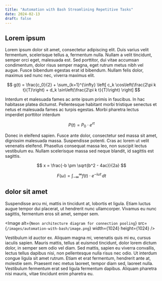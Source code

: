 ```yaml
---
title: "Automation with Bash Streamlining Repetitive Tasks"
date: 2024-02-13
draft: false
---
```


## Lorem ipsum

Lorem ipsum dolor sit amet, consectetur adipiscing elit.
Duis varius velit fermentum, scelerisque tellus a, fermentum nulla.
Nullam a velit tincidunt, semper orci eget, malesuada est.
Sed porttitor, dui vitae accumsan condimentum,
dolor risus semper magna, eget rutrum metus nibh vel augue.
Fusce bibendum egestas erat id bibendum.
Nullam felis dolor, maximus sed nunc nec, viverra maximus elit.

$$
g(t) = \frac{c_0}{2} + \sum_{k=1}^{\infty} \left[ c_k \cos\left(\frac{2\pi k t}{T}\right) + d_k \sin\left(\frac{2\pi k t}{T}\right) \right]
$$

Interdum et malesuada fames ac ante ipsum primis in faucibus.
In hac habitasse platea dictumst. Pellentesque habitant morbi tristique senectus et netus et malesuada fames ac turpis egestas.
Morbi pharetra lectus imperdiet porttitor interdum

$$
P(t) = P_0 \cdot e^{rt}
$$

Donec in eleifend sapien. Fusce ante dolor,
consectetur sed massa sit amet, dignissim malesuada massa. Suspendisse potenti.
Cras ac lorem ut velit venenatis eleifend. Phasellus consequat massa leo, non suscipit lectus vestibulum eu.
Nullam scelerisque massa sed neque blandit, id sagittis est sagittis.

$$
x = \frac{-b \pm \sqrt{b^2 - 4ac}}{2a}
$$

$$
F(\omega) = \int_{-\infty}^{\infty} f(t) \cdot e^{-i\omega t} \, dt
$$

## dolor sit amet

Suspendisse arcu mi, mattis in tincidunt at, lobortis et ligula.
Etiam luctus augue tempor dui placerat, ut hendrerit nunc ullamcorper.
Vivamus eu nunc sagittis, fermentum eros sit amet, semper sem.

<Image
  alt={`Neon architecture diagram for connection pooling`}
  src={`/images/automation-with-bash/image.png`}
  width={1024}
  height={1024}
/>

Vestibulum id auctor ex. Aliquam magna mi, venenatis quis mi eu, cursus iaculis sapien.
Mauris mattis, tellus at euismod tincidunt, dolor lorem dictum dolor, in semper sem odio vel diam.
Sed mattis, sapien eu viverra convallis, lectus tellus dapibus nisi, non pellentesque nulla risus nec odio.
Ut interdum congue ligula sit amet rutrum. Etiam et erat fermentum, hendrerit ante at, molestie sem.
Praesent nec metus laoreet, tempor diam sed, laoreet nulla. Vestibulum fermentum erat sed ligula fermentum dapibus.
Aliquam pharetra nisi mauris, vitae tincidunt enim pharetra eu.
